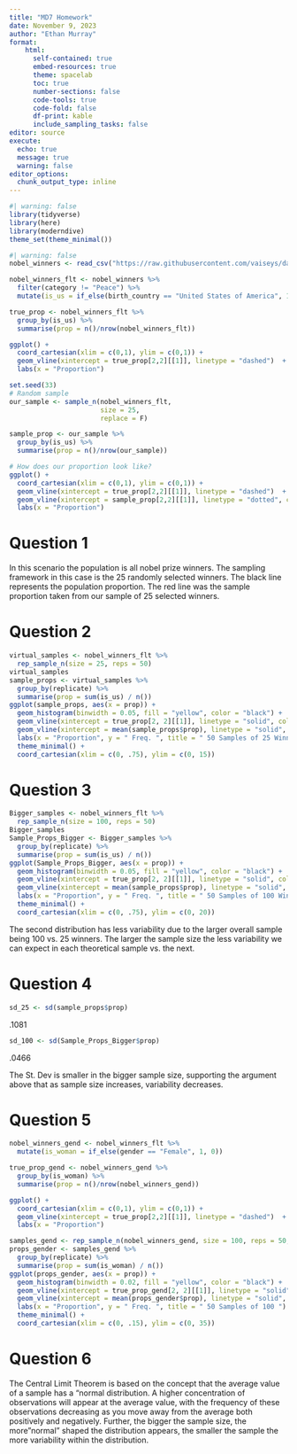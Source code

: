 ```yaml
---
title: "MD7 Homework"
date: November 9, 2023
author: "Ethan Murray"
format: 
    html: 
      self-contained: true
      embed-resources: true
      theme: spacelab
      toc: true
      number-sections: false
      code-tools: true
      code-fold: false
      df-print: kable
      include_sampling_tasks: false
editor: source
execute:
  echo: true
  message: true
  warning: false
editor_options: 
  chunk_output_type: inline
---
```

```r
#| warning: false
library(tidyverse)
library(here)
library(moderndive)
theme_set(theme_minimal())
```

```r
#| warning: false
nobel_winners <- read_csv("https://raw.githubusercontent.com/vaiseys/dav-course/main/Data/nobel_winners.csv")
```

```r
nobel_winners_flt <- nobel_winners %>% 
  filter(category != "Peace") %>% 
  mutate(is_us = if_else(birth_country == "United States of America", 1, 0))
```

```r
true_prop <- nobel_winners_flt %>% 
  group_by(is_us) %>% 
  summarise(prop = n()/nrow(nobel_winners_flt))

ggplot() + 
  coord_cartesian(xlim = c(0,1), ylim = c(0,1)) + 
  geom_vline(xintercept = true_prop[2,2][[1]], linetype = "dashed")  + 
  labs(x = "Proportion")
```

```r
set.seed(33)
# Random sample 
our_sample <- sample_n(nobel_winners_flt, 
                       size = 25, 
                       replace = F)

sample_prop <- our_sample %>% 
  group_by(is_us) %>% 
  summarise(prop = n()/nrow(our_sample))

# How does our proportion look like? 
ggplot() + 
  coord_cartesian(xlim = c(0,1), ylim = c(0,1)) + 
  geom_vline(xintercept = true_prop[2,2][[1]], linetype = "dashed")  + 
  geom_vline(xintercept = sample_prop[2,2][[1]], linetype = "dotted", col = "red") +
  labs(x = "Proportion")
```

# Question 1

In this scenario the population is all nobel prize winners. The sampling framework in this case is the 25 randomly selected winners. The black line represents the population proportion. The red line was the sample proportion taken from our sample of 25 selected winners. 

# Question 2


```r
virtual_samples <- nobel_winners_flt %>% 
  rep_sample_n(size = 25, reps = 50)
virtual_samples
sample_props <- virtual_samples %>% 
  group_by(replicate) %>% 
  summarise(prop = sum(is_us) / n())
ggplot(sample_props, aes(x = prop)) +
  geom_histogram(binwidth = 0.05, fill = "yellow", color = "black") +
  geom_vline(xintercept = true_prop[2, 2][[1]], linetype = "solid", color = "black", size = 1) +
  geom_vline(xintercept = mean(sample_props$prop), linetype = "solid", color = "red", size = .5) +
  labs(x = "Proportion", y = " Freq. ", title = " 50 Samples of 25 Winners") +
  theme_minimal() +
  coord_cartesian(xlim = c(0, .75), ylim = c(0, 15))
```

# Question 3

```r
Bigger_samples <- nobel_winners_flt %>% 
  rep_sample_n(size = 100, reps = 50)
Bigger_samples
Sample_Props_Bigger <- Bigger_samples %>% 
  group_by(replicate) %>% 
  summarise(prop = sum(is_us) / n())
ggplot(Sample_Props_Bigger, aes(x = prop)) +
  geom_histogram(binwidth = 0.05, fill = "yellow", color = "black") +
  geom_vline(xintercept = true_prop[2, 2][[1]], linetype = "solid", color = "black", size = 1) +
  geom_vline(xintercept = mean(sample_props$prop), linetype = "solid", color = "red", size = .5) +
  labs(x = "Proportion", y = " Freq. ", title = " 50 Samples of 100 Winners") +
  theme_minimal() +
  coord_cartesian(xlim = c(0, .75), ylim = c(0, 20))
```



The second distribution has less variability due to the larger overall sample being 100 vs. 25 winners. The larger the sample size the less variability we can expect in each theoretical sample vs. the next.

# Question 4

```r
sd_25 <- sd(sample_props$prop)
```

.1081

```r
sd_100 <- sd(Sample_Props_Bigger$prop)
```

.0466

The St. Dev is smaller in the bigger sample size, supporting the argument above that as sample size increases, variability decreases.

# Question 5

```r
nobel_winners_gend <- nobel_winners_flt %>% 
  mutate(is_woman = if_else(gender == "Female", 1, 0))
```

```r
true_prop_gend <- nobel_winners_gend %>% 
  group_by(is_woman) %>% 
  summarise(prop = n()/nrow(nobel_winners_gend))

ggplot() + 
  coord_cartesian(xlim = c(0,1), ylim = c(0,1)) + 
  geom_vline(xintercept = true_prop[2,2][[1]], linetype = "dashed")  + 
  labs(x = "Proportion")
```

```r

samples_gend <- rep_sample_n(nobel_winners_gend, size = 100, reps = 50, replace = FALSE)
props_gender <- samples_gend %>% 
  group_by(replicate) %>% 
  summarise(prop = sum(is_woman) / n())
ggplot(props_gender, aes(x = prop)) +
  geom_histogram(binwidth = 0.02, fill = "yellow", color = "black") +
  geom_vline(xintercept = true_prop_gend[2, 2][[1]], linetype = "solid", color = "black", size = 1) +
  geom_vline(xintercept = mean(props_gender$prop), linetype = "solid", color = "red", size = .5) +
  labs(x = "Proportion", y = " Freq. ", title = " 50 Samples of 100 ") +
  theme_minimal() +
  coord_cartesian(xlim = c(0, .15), ylim = c(0, 35))

```
# Question 6

The Central Limit Theorem is based on the concept that the average value of a sample has a "normal distribution. A higher concentration of observations will appear at the average value, with the frequency of these observations decreasing as you move away from the average both positively and negatively. Further, the bigger the sample size, the more "normal" shaped the distribution appears, the smaller the sample the more variability within the distribution.